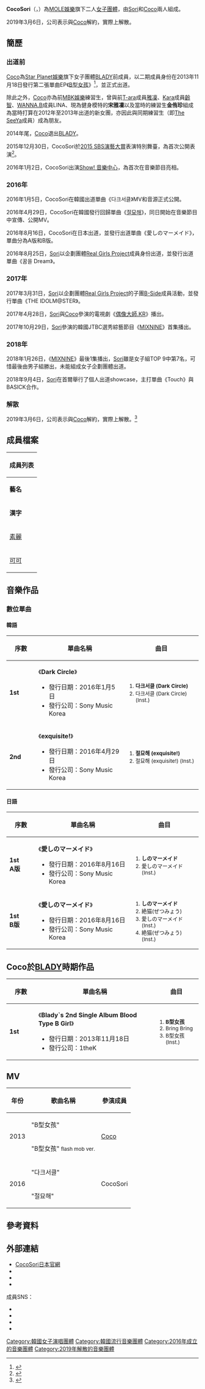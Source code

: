 {{藝人
| 姓名 = CocoSori<br />코코소리
| 類型 = 組合
| 圖片 = CocoSori in 2016.jpg
| 圖片簡介 = 左起：Coco、Sori
| 圖片尺寸 = 250px
| 外文名 = 코코소리
| 外文 = ko
| 英文名 = CocoSori
| 國籍 = {{KOR}}
| 音樂類型 = [[K-pop|K-pop]]
| 職業 = [[藝人|藝人]]
| 語言 = [[韓語|韓語]]、[[日語|日語]]、[[英語|英語]]
| 活躍年代 = 2015年至2019年
| 出道地點 = {{KOR}}<br>{{JPN}}
| 出道日期 = 韓國：2016年1月5日<br>日本：2016年8月16日
| 出道作 =《다크서클》（韓國）<br>《しのマーメイド》（日本）
| 代表作 =
| 唱片公司 = [[索尼音樂娛樂|Sony Music Korea]]（2016年至今）
| 經紀公司 = [[Star_Planet娛樂|Star Planet娛樂]]（Coco：2013年至2014年）<br>[[MOLE娛樂|MOLE娛樂]]（2016年至2019）
| 相關團體 = [[BLADY|BLADY]]<br />[[Real_Girls_Project|Real Girls Project]]<br />[[B-Side|B-Side]]
| 過往成員 = [[素麗_(1990年)|Sori]]<br>[[Coco_(歌手)|Coco]]
| 網站 = http://www.cocosori.jp/ 
}}

'''CocoSori'''（{{lang-ko|'''코코소리'''}}，{{lang-ja|'''ココソリ'''}}）為[[MOLE娛樂|MOLE娛樂]]旗下二人[[女子團體|女子團體]]，由[[素麗_(1990年)|Sori]]和[[Coco_(歌手)|Coco]]兩人組成。

2019年3月6日，公司表示與[[Coco_(歌手)|Coco]]解約，實際上解散。

== 簡歷 ==
=== 出道前 ===
[[Coco_(歌手)|Coco]]為[[Star_Planet娛樂|Star Planet娛樂]]旗下女子團體[[BLADY|BLADY]]前成員，以二期成員身份在2013年11月18日發行第二張單曲EP《[[Blady`s_2nd_Single_Album_Blood_Type_B_Girl|B型女孩]]》<ref>{{citation |url=http://music.naver.com/album/index.nhn?albumId=404027 |title=Blady's 2nd Single Album B형여자 : 네이버 뮤직 |date=November 18, 2013 |publisher=Naver |accessdate=November 27, 2013}}</ref>，並正式出道。

除此之外，[[Coco_(歌手)|Coco]]亦為前[[MBK娛樂|MBK娛樂]]練習生，曾與前[[T-ara|T-ara]]成員[[李雅凜|雅凜]]、[[Kara|Kara]]成員[[許齡智|齡智]]、[[WANNA.B|WANNA.B]]成員LINA、現為健身模特的'''宋雅凜'''以及當時的練習生'''金侑珍'''組成為當時打算在2012年至2013年出道的新女團，亦因此與同期練習生（即[[The_SeeYa|The SeeYa]]成員）成為朋友。

2014年尾，[[Coco_(歌手)|Coco]]退出[[BLADY|BLADY]]。

2015年12月30日，CocoSori於[[SBS演藝大賞|2015 SBS演藝大賞]]表演特別舞臺，為首次公開表演<ref>{{Cite web |url=http://stoo.asiae.co.kr/news/naver_view.htm?idxno=2015123014042019686 |title=코코소리, 쌍둥이 자매같은 걸그룹 |accessdate=2016-09-25 |archive-date=2016-09-27 |archive-url=https://web.archive.org/web/20160927004638/http://stoo.asiae.co.kr/news/naver_view.htm?idxno=2015123014042019686 |dead-url=no }}</ref>。

2016年1月2日，CocoSori出演[[Show!_音樂中心|Show! 音樂中心]]，為首次在音樂節目亮相。

=== 2016年 ===
2016年1月5日，CocoSori在韓國出道單曲《다크서클》MV和音源正式公開。

2016年4月29日，CocoSori在韓國發行回歸單曲《[https://www.youtube.com/watch?v=yHttanRj6VU 절묘해]{{Wayback|url=https://www.youtube.com/watch?v=yHttanRj6VU |date=20170226070338 }}》，同日開始在音樂節目中宣傳、公開MV。

2016年8月16日，CocoSori在日本出道，並發行出道單曲《愛しのマーメイド》，單曲分為A版和B版。

2016年8月25日，[[素麗_(1990年)|Sori]]以企劃團體[[Real_Girls_Project|Real Girls Project]]成員身份出道，並發行出道單曲《꿈을 Dream》。

=== 2017年 ===
2017年3月31日，[[素麗_(1990年)|Sori]]以企劃團體[[Real_Girls_Project|Real Girls Project]]的子團[[B-Side|B-Side]]成員活動，並發行單曲《THE IDOLM@STER》。

2017年4月28日，[[素麗_(1990年)|Sori]]與[[Coco_(歌手)|Coco]]參演的電視劇《[[偶像大師.KR|偶像大師.KR]]》播出。

2017年10月29日，[[素麗_(1990年)|Sori]]參演的韓國JTBC選秀綜藝節目《[[MIXNINE|MIXNINE]]》首集播出。

=== 2018年 ===
2018年1月26日，《[[MIXNINE|MIXNINE]]》最後1集播出，[[素麗_(1990年)|Sori]]雖是女子組TOP 9中第7名，可惜最後由男子組勝出，未能組成女子企劃團體出道。

2018年9月4日，[[素麗_(1990年)|Sori]]在首爾舉行了個人出道showcase，主打單曲《Touch》與BASICK合作。

=== 解散 ===
2019年3月6日，公司表示與[[Coco_(歌手)|Coco]]解約，實際上解散。<ref>{{citation |url=http://osen.mt.co.kr/article/G1111094011 |title=코코소리, 사실상 해체 "코코와 계약해지 절차..향후 활동 불가능"[공식입장 전문] |date=Mar 6, 2019 |publisher=Osen |accessdate=Mar 6, 2019 |archive-date=2019-03-06 |archive-url=https://web.archive.org/web/20190306234913/http://osen.mt.co.kr/article/G1111094011 |dead-url=no }}</ref>

== 成員檔案 ==
{| class="wikitable" style="text-align:center"
|-
! colspan="8" | '''成員列表'''
|-
! colspan=3 | '''藝名'''
! colspan=3 | '''本名'''
! colspan=1 | '''出生'''
! rowspan=2 | '''相關團體'''
|-
! '''漢字'''
! '''諺文'''
! '''羅馬拼音'''
! '''漢字'''
! '''諺文'''
! '''羅馬拼音'''
! '''日期 / 地點'''
|-
| [[素麗_(1990年)|素麗]]
| 소리
| Sori
| 金素利
| 김소리
| Kim So Ri
| {{Birth date and age|1990|7|21}}<br />{{KOR}}[[首爾特別市|首爾特別市]][[麻浦區|麻浦區]]
| [[Real_Girls_Project|Real Girls Project]]<br>[[B-Side|B-Side]]
|-
| [[Coco_(歌手)|可可]]
| 코코
| Coco
| 可可·香奈兒·李
| 코코 샤넬 리
| Coco Chanel Lee
| {{Birth date and age|1991|3|25}}<br />{{USA}}[[華盛頓哥倫比亞特區|華盛頓哥倫比亞特區]]
| [[BLADY|BLADY]]
|}

== 音樂作品 ==
=== 數位單曲 ===
==== 韓語 ====
{| class="wikitable" style="text-align:center"
!width="60px"|序數
!單曲名稱
!曲目
|-
|'''1st'''
|align="left"|《'''Dark Circle'''》
* 發行日期：2016年1月5日
* 發行公司：Sony Music Korea
|align="left" style="font-size: 85%;"|
# '''다크서클 (Dark Circle)'''
# 다크서클 (Dark Circle) (Inst.)
|-
|'''2nd'''
|align="left"|《'''exquisite!'''》
* 發行日期：2016年4月29日
* 發行公司：Sony Music Korea
|align="left" style="font-size: 85%;"|
# '''절묘해 (exquisite!)'''
# 절묘해 (exquisite!) (Inst.)
|}

==== 日語 ====
{| class="wikitable" style="text-align:center"
!width="60px"|序數
!單曲名稱
!曲目
|-
|'''1st<br>A版'''
|align="left"|《'''愛しのマーメイド'''》
* 發行日期：2016年8月16日
* 發行公司：Sony Music Korea
|align="left" style="font-size: 85%;"|
# '''しのマーメイド'''
# 愛しのマーメイド (Inst.)
|-
|'''1st<br>B版'''
|align="left"|《'''愛しのマーメイド'''》
* 發行日期：2016年8月16日
* 發行公司：Sony Music Korea
|align="left" style="font-size: 85%;"|
# '''しのマーメイド'''
# 絶猫(ぜつみょう)
# 愛しのマーメイド (Inst.)
# 絶猫(ぜつみょう) (Inst.)
|}

== Coco於[[BLADY|BLADY]]時期作品 ==
{| class="wikitable" style="text-align:center"
!width="60px"|序數
!單曲名稱
!曲目
|-
|'''1st'''
|align="left"|《'''Blady`s 2nd Single Album Blood Type B Girl'''》
* 發行日期：2013年11月18日
* 發行公司：1theK
|align="left" style="font-size: 85%;"|
# '''B型女孩'''
# Bring Bring
# B型女孩 (Inst.)
|}

== MV ==
{| class="wikitable"
! 年份
! 歌曲名稱
! 參演成員
|-
|rowspan="2"|2013
|"B型女孩"
|rowspan=2|[[Coco_(歌手)|Coco]]
|-
|"B型女孩" <small>flash mob ver.</small>
|-
|rowspan="2"|2016
|"다크서클"
|rowspan=2|CocoSori
|-
|"절묘해"
|}

== 參考資料 ==
{{reflist}}

== 外部連結 ==
{{commonscat|CocoSori}}
* [http://www.cocosori.jp/ CocoSori日本官網]{{Wayback|url=http://www.cocosori.jp/ |date=20161011074025 }}
* {{Facebook|cocosori22}} 
* {{Twitter|cocosori22}} 
* {{Instagram|cocosori22}}
成員SNS：
* {{Instagram|lovesori_|Sori}}
* {{YouTube|channel=UCX1anTFU1633G3_xkLMAw7g|Sori}}
* {{Instagram|rilaccoco|Coco}}
* {{YouTube|channel=UC4sQelfHFRVDQoiFYRyUFZA|Coco}}

[[Category:韓國女子演唱團體|Category:韓國女子演唱團體]]
[[Category:韓國流行音樂團體|Category:韓國流行音樂團體]]
[[Category:2016年成立的音樂團體|Category:2016年成立的音樂團體]]
[[Category:2019年解散的音樂團體|Category:2019年解散的音樂團體]]